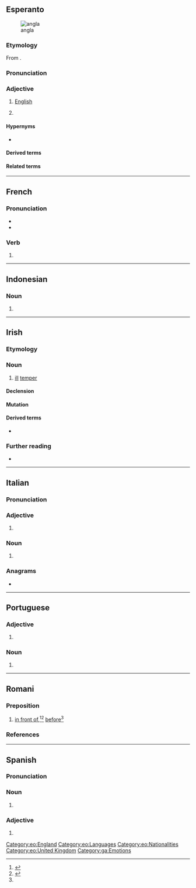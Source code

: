 {{also|Angla|anglá|angļa}}
==Esperanto==
{{wp|angla lingvo|lang=eo}}
[[Image:Flag of England.svg|thumb|angla {{l|eo|flago}}]]

===Etymology===
From {{af|eo|anglo|t1=an English person|-a}}.

===Pronunciation===
{{eo-IPA|a=LL-Q143 (epo)-Lepticed7-angla.wav}}

===Adjective===
{{eo-head}}

# [[English]] {{gloss|of or pertaining to [[England]], the English people, or the English language}}
# {{qualifier|la angla}} {{clipping of|eo|[[la]] angla [[lingvo]]||the English language|nodot=1}}

====Hypernyms====
* {{l|eo|brita|t=[[British]]}}

====Derived terms====
{{der3
|eo|{{l|eo|angla lingvo|t=English language}}
|{{l|eo|anglalingvano}}, {{l|eo|anglaparolanto|t=an English speaker, Anglophone}}
|{{l|eo|anglaparola}}, {{l|eo|anglaparolanta|t=English-speaking}}
}}

====Related terms====
{{rel3
|eo|{{l|eo|angle|pos=adv|t=in English}}
|{{l|eo|angligi|t=to translate into English; to anglicize}}
|{{l|eo|Anglio|t=England}}
|{{l|eo|anglismo|t=anglicism}}
|{{l|eo|elangligi|t=to translate from English into Esperanto}}
}}

{{eo GCSE|4}}

[[Category:eo:England]]
[[Category:eo:Languages]]
[[Category:eo:Nationalities]]
[[Category:eo:United Kingdom]]

----

==French==

===Pronunciation===
* {{audio|fr|LL-Q150 (fra)-Lyokoï-angla.wav|Audio}}
* {{homophones|fr|anglas|anglât}}

===Verb===
{{head|fr|verb form}}

# {{inflection of|fr|angler||3|s|past historic}}

----

==Indonesian==

===Noun===
{{id-noun|head=|pl=-}}

# {{short for|id|angkatan laut|t=|nocap=1}}

----

==Irish==

===Etymology===
{{rfe|ga}}

===Noun===
{{ga-noun|m|~|-}}

# [[ill]] [[temper]]

====Declension====
{{ga-decl-m3-nopl|a|ngla}}

====Mutation====
{{ga-mut}}

====Derived terms====
* {{l|ga|anglán|g=m|t=ill-tempered, quarrelsome, person}}

===Further reading===
* {{R:ga:Ó Dónaill}}

[[Category:ga:Emotions]]

----

==Italian==

===Pronunciation===
{{it-pr|àngla}}

===Adjective===
{{head|it|adjective form|g=f-s}}

# {{adj form of|it|anglo||f|s}}

===Noun===
{{it-noun|f}}

# {{female equivalent of|it|anglo}}

===Anagrams===
* {{anagrams|it|a=aagln|lagna}}

----

==Portuguese==

===Adjective===
{{head|pt|adjective form|g=f-s}}

# {{adj form of|pt|anglo||f|s}}

===Noun===
{{pt-noun|f}}

# {{female equivalent of|pt|anglo}}

----

==Romani==

===Preposition===
{{head|rom|preposition}}

# [[in front of]],<ref>{{R:rom:Boretzky-Igla|anglá|page=7b}}</ref><ref name="c">{{R:Courthiade:2009|entry=angla = angl-|page=62b}}</ref> [[before]]<ref name="c"/>

===References===
<references/>

----

==Spanish==

===Pronunciation===
{{es-IPA}}

===Noun===
{{es-noun|f|m=+}}

# {{female equivalent of|es|anglo}}

===Adjective===
{{head|es|adjective form|g=f-s}}

# {{adj form of|es|anglo||f|s}}